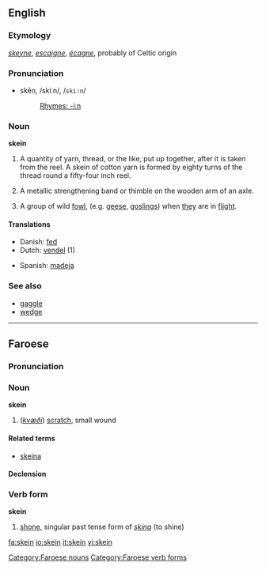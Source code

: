 ==English==

===Etymology===
{{OE.}} ''[[skeyne]]'', {{OF.}} ''[[escaigne]]'', {{F.}} ''[[écagne]]'', probably of Celtic origin

===Pronunciation===
*skēn, /skiːn/, /<tt>ski:n</tt>/
*:[[Rhymes:English:-iːn|Rhymes: -iːn]]

{{webster}}

===Noun===
'''skein'''

# A quantity of yarn, thread, or the like, put up together, after it is taken from the reel.  A skein of cotton yarn is formed by eighty turns of the thread round a fifty-four inch reel.
# {{italbrac-colon|Wagon Making}} A metallic strengthening band or thimble on the wooden arm of an axle.
# {{italbrac-colon|zoology|provincial England}} A group of wild [[fowl]], (e.g. [[goose|geese]], [[gosling]]s) when [[they]] are in [[flight]].

====Translations====
{{top}}
*Danish: [[fed]] {{n}}
*Dutch: [[vendel]] {{n}} (1)
{{mid}}
*Spanish: [[madeja]] {{f}}
{{bottom}}

===See also===
*[[gaggle]]
*[[wedge]]

----

==Faroese==

===Pronunciation===
{{IPA|[ʃain]}}

===Noun===
'''skein''' {{f}}

# (''[[kvæði]]'') [[scratch]], small wound

====Related terms====
*{{i-c|common}} [[skeina]]

====Declension====
{{fo-decl-noun-f2|skein}}

===Verb form===
'''skein'''

# [[shone]], singular past tense form of ''[[skína]]'' (to shine)

[[Category:Faroese nouns]]
[[Category:Faroese verb forms]]

[[fa:skein]]
[[io:skein]]
[[it:skein]]
[[vi:skein]]